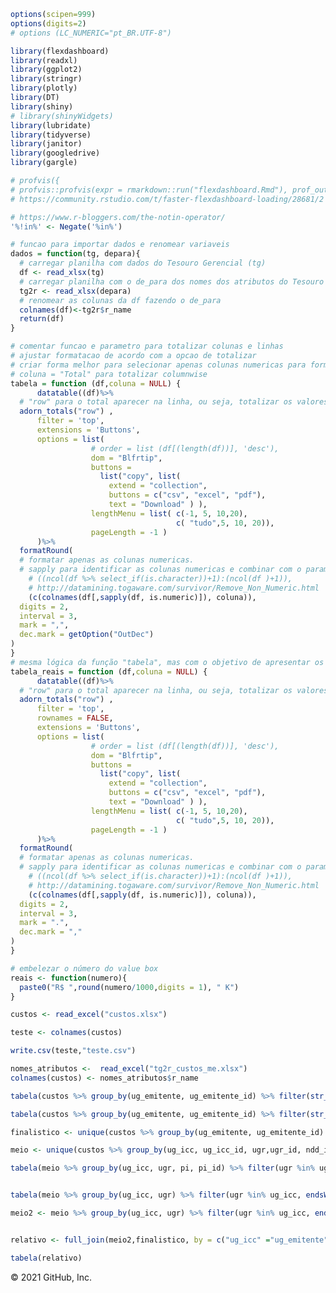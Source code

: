 ```r
options(scipen=999)
options(digits=2)
# options (LC_NUMERIC="pt_BR.UTF-8")
```




```r
library(flexdashboard)
library(readxl)
library(ggplot2)
library(stringr)
library(plotly)
library(DT)
library(shiny)
# library(shinyWidgets)
library(lubridate)
library(tidyverse)
library(janitor)
library(googledrive)
library(gargle)
```

```r
# profvis({  
# profvis::profvis(expr = rmarkdown::run("flexdashboard.Rmd"), prof_output = "flexdashboard.html")
# https://community.rstudio.com/t/faster-flexdashboard-loading/28681/2
```



```r
# https://www.r-bloggers.com/the-notin-operator/
'%!in%' <- Negate('%in%')
```

```r
# funcao para importar dados e renomear variaveis
dados = function(tg, depara){
  # carregar planilha com dados do Tesouro Gerencial (tg)
  df <- read_xlsx(tg)
  # carregar planilha com o de_para dos nomes dos atributos do Tesouro Gerencial para nomes mais amigáveis para as variáveis. Por exemplo, de(Unidade Orçamentária Código) para(uo_cod)
  tg2r <- read_xlsx(depara)
  # renomear as colunas da df fazendo o de_para
  colnames(df)<-tg2r$r_name
  return(df)
}
```

```r
# comentar funcao e parametro para totalizar colunas e linhas
# ajustar formatacao de acordo com a opcao de totalizar
# criar forma melhor para selecionar apenas colunas numericas para formatacao de valor
# coluna = "Total" para totalizar columnwise
tabela = function (df,coluna = NULL) {
      datatable((df)%>%
  # "row" para o total aparecer na linha, ou seja, totalizar os valores de uma coluna
  adorn_totals("row") ,
      filter = 'top',          
      extensions = 'Buttons',
      options = list( 
                  # order = list (df[(length(df))], 'desc'),
                  dom = "Blfrtip",
                  buttons = 
                    list("copy", list(
                      extend = "collection",
                      buttons = c("csv", "excel", "pdf"),
                      text = "Download" ) ),
                  lengthMenu = list( c(-1, 5, 10,20),
                                     c( "tudo",5, 10, 20)),
                  pageLength = -1 )
      )%>%
  formatRound(
  # formatar apenas as colunas numericas.
  # sapply para identificar as colunas numericas e combinar com o parametro COLUNA
    # ((ncol(df %>% select_if(is.character))+1):(ncol(df )+1)),
    # http://datamining.togaware.com/survivor/Remove_Non_Numeric.html
    (c(colnames(df[,sapply(df, is.numeric)]), coluna)),
  digits = 2,
  interval = 3,
  mark = ",",
  dec.mark = getOption("OutDec")
)
}
# mesma lógica da função "tabela", mas com o objetivo de apresentar os números no formato R$
tabela_reais = function (df,coluna = NULL) {
      datatable((df)%>%
  # "row" para o total aparecer na linha, ou seja, totalizar os valores de uma coluna
  adorn_totals("row") ,
      filter = 'top', 
      rownames = FALSE,
      extensions = 'Buttons',
      options = list( 
                  # order = list (df[(length(df))], 'desc'),
                  dom = "Blfrtip",
                  buttons = 
                    list("copy", list(
                      extend = "collection",
                      buttons = c("csv", "excel", "pdf"),
                      text = "Download" ) ),
                  lengthMenu = list( c(-1, 5, 10,20),
                                     c( "tudo",5, 10, 20)),
                  pageLength = -1 )
      )%>%
  formatRound(
  # formatar apenas as colunas numericas.
  # sapply para identificar as colunas numericas e combinar com o parametro COLUNA
    # ((ncol(df %>% select_if(is.character))+1):(ncol(df )+1)),
    # http://datamining.togaware.com/survivor/Remove_Non_Numeric.html
    (c(colnames(df[,sapply(df, is.numeric)]), coluna)),
  digits = 2,
  interval = 3,
  mark = ".",
  dec.mark = ","
) 
}
```



```r
# embelezar o número do value box
reais <- function(numero){
  paste0("R$ ",round(numero/1000,digits = 1), " K")
}
```



```r
custos <- read_excel("custos.xlsx")

teste <- colnames(custos)

write.csv(teste,"teste.csv")

```

```r
nomes_atributos <-  read_excel("tg2r_custos_me.xlsx")
colnames(custos) <- nomes_atributos$r_name
```


```r
tabela(custos %>% group_by(ug_emitente, ug_emitente_id) %>% filter(str_detect(ug_emitente, "ADM"), ug_emitente_id %!in% c("170479","170312","170607"))  %>% summarise(custo = sum(custo)))

tabela(custos %>% group_by(ug_emitente, ug_emitente_id) %>% filter(str_detect(ug_emitente, "ADM"), ug_emitente_id %!in% c("170479","170312","170607"))  %>% summarise(custo = sum(custo)))

finalistico <- unique(custos %>% group_by(ug_emitente, ug_emitente_id) %>% filter(str_detect(ug_emitente, "ADM"), ug_emitente_id %!in% c("170479","170312","170607"))  %>% summarise(custo = sum(custo)))

meio <- unique(custos %>% group_by(ug_icc, ug_icc_id, ugr,ugr_id, ndd_id, ndd, pi, pi_id) %>% filter(str_detect(ug_emitente, "ADM"), ug_emitente_id %!in% c("170479","170312","170607"), ug_icc_id %in% finalistico$ug_emitente_id)  %>% summarise(custo = sum(custo)))

tabela(meio %>% group_by(ug_icc, ugr, pi, pi_id) %>% filter(ugr %in% ug_icc, endsWith(pi, "UNIDES")) %>% summarise(custo= sum(custo)))


tabela(meio %>% group_by(ug_icc, ugr) %>% filter(ugr %in% ug_icc, endsWith(pi_id, "UNIDES")) %>% summarise(custo= sum(custo)))

meio2 <- meio %>% group_by(ug_icc, ugr) %>% filter(ugr %in% ug_icc, endsWith(pi_id, "UNIDES")) %>% summarise(custo_apoio= sum(custo))


relativo <- full_join(meio2,finalistico, by = c("ug_icc" ="ug_emitente")) %>% mutate(peso = custo_apoio/custo)

tabela(relativo)
```

© 2021 GitHub, Inc.